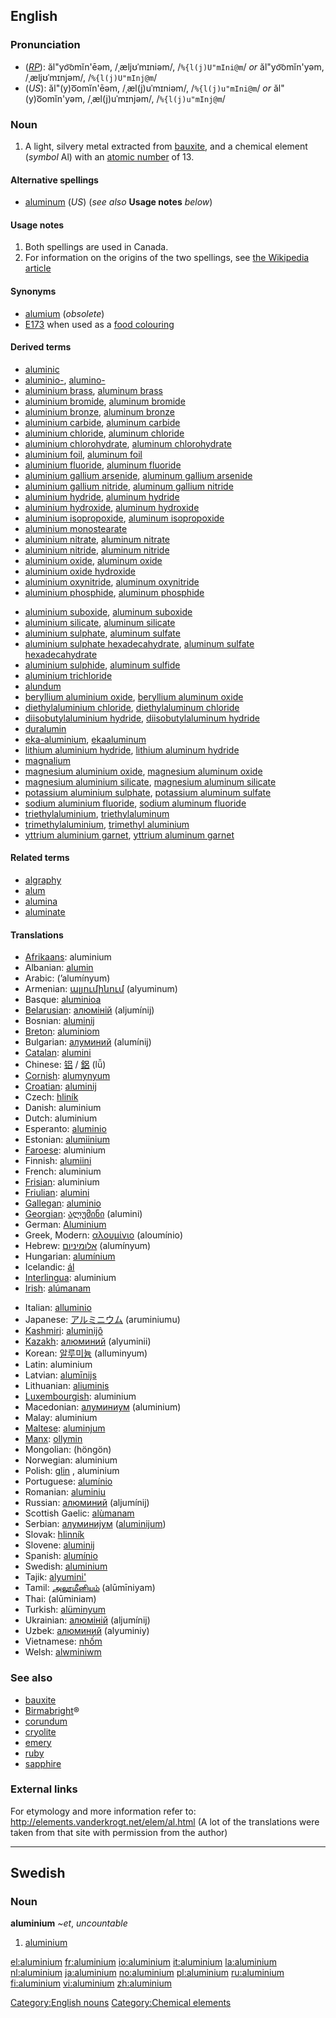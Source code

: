 {{see|Aluminium}}
==English==
[[Category:English nouns]]
{{elements|Al|magnesium|Mg|silicon|Si}}

===Pronunciation===
*(''[[RP]]''): ăl"yo͝omĭn'ēəm, /ˌæljʊˈmɪniəm/, /<tt>%{l(j)U"mIni@m</tt>/ ''or'' ăl"yo͝omĭn'yəm, /ˌæljʊˈmɪnjəm/, /<tt>%{l(j)U"mInj@m</tt>/
*(''US''): ăl"(y)o͞omĭn'ēəm, /ˌæl(j)uˈmɪniəm/, /<tt>%{l(j)u"mIni@m</tt>/ ''or'' ăl"(y)o͞omĭn'yəm, /ˌæl(j)uˈmɪnjəm/, /<tt>%{l(j)u"mInj@m</tt>/

===Noun===
{{en-noun-unc}}
{{wikipedia}}

# A light, silvery metal extracted from [[bauxite]], and a chemical element (''symbol'' Al) with an [[atomic number]] of 13.

====Alternative spellings====
*[[aluminum]] (''US'') (''see also'' '''Usage notes''' ''below'')

====Usage notes====
#Both spellings are used in Canada.
#For information on the origins of the two spellings, see [[w:Aluminium#Spelling|the Wikipedia article]]

====Synonyms====
*[[alumium]] (''obsolete'')
*[[E173]] when used as a [[food colouring]]

====Derived terms====
{{top2}}
*[[aluminic]]
*[[aluminio-]], [[alumino-]]
*[[aluminium brass]], [[aluminum brass]]
*[[aluminium bromide]], [[aluminum bromide]]
*[[aluminium bronze]], [[aluminum bronze]]
*[[aluminium carbide]], [[aluminum carbide]]
*[[aluminium chloride]], [[aluminum chloride]]
*[[aluminium chlorohydrate]], [[aluminum chlorohydrate]]
*[[aluminium foil]], [[aluminum foil]]
*[[aluminium fluoride]], [[aluminum fluoride]]
*[[aluminium gallium arsenide]], [[aluminum gallium arsenide]]
*[[aluminium gallium nitride]], [[aluminum gallium nitride]]
*[[aluminium hydride]], [[aluminum hydride]]
*[[aluminium hydroxide]], [[aluminum hydroxide]]
*[[aluminium isopropoxide]], [[aluminum isopropoxide]]
*[[aluminium monostearate]]
*[[aluminium nitrate]], [[aluminum nitrate]]
*[[aluminium nitride]], [[aluminum nitride]]
*[[aluminium oxide]], [[aluminum oxide]]
*[[aluminium oxide hydroxide]]
*[[aluminium oxynitride]], [[aluminum oxynitride]]
*[[aluminium phosphide]], [[aluminum phosphide]]
{{mid2}}
*[[aluminium suboxide]], [[aluminum suboxide]]
*[[aluminium silicate]], [[aluminum silicate]]
*[[aluminium sulphate]], [[aluminum sulfate]]<!--note: there are two spelling changes in the alternative form-->
*[[aluminium sulphate hexadecahydrate]], [[aluminum sulfate hexadecahydrate]]<!--note: there are two spelling changes in the alternative form-->
*[[aluminium sulphide]], [[aluminum sulfide]]<!--note: there are two spelling changes in the alternative form-->
*[[aluminium trichloride]]
*[[alundum]]
*[[beryllium aluminium oxide]], [[beryllium aluminum oxide]]
*[[diethylaluminium chloride]], [[diethylaluminum chloride]]
*[[diisobutylaluminium hydride]], [[diisobutylaluminum hydride]]
*[[duralumin]]
*[[eka-aluminium]], [[ekaaluminum]]
*[[lithium aluminium hydride]], [[lithium aluminum hydride]]
*[[magnalium]]
*[[magnesium aluminium oxide]], [[magnesium aluminum oxide]]
*[[magnesium aluminium silicate]], [[magnesium aluminum silicate]]
*[[potassium aluminium sulphate]], [[potassium aluminum sulfate]]<!--note: there are two spelling changes in the alternative form-->
*[[sodium aluminium fluoride]], [[sodium aluminum fluoride]]
*[[triethylaluminium]], [[triethylaluminum]]
*[[trimethylaluminium]], [[trimethyl aluminium]]
*[[yttrium aluminium garnet]], [[yttrium aluminum garnet]]
{{bottom}}

====Related terms====
*[[algraphy]]
*[[alum]]
*[[alumina]]
*[[aluminate]]

==== Translations ====
{{top}}
*[[Afrikaans]]: aluminium
*Albanian: [[alumin]]
*Arabic: {{ARchar|[[الومنيوم]]}} (’alumínyum) {{m}}
*Armenian: [[ալյումինում]] (alyuminum)
*Basque: [[aluminioa]]
*[[Belarusian]]: [[алюмiнiй]] (aljumínij) {{m}}
*Bosnian: [[aluminij]]
*[[Breton]]: [[aluminiom]] {{m}}
*Bulgarian: [[алуминий]] (alumínij) {{m}}
*[[Catalan]]: [[alumini]]
*Chinese: [[铝]] / [[鋁]] (lǚ)
*[[Cornish]]: [[alumynyum]]
*[[Croatian]]: [[aluminij]]
*Czech: [[hliník]]
*Danish: aluminium
*Dutch: aluminium {{n}}
*Esperanto: [[aluminio]]
*Estonian: [[alumiinium]]
*[[Faroese]]: aluminium
*Finnish: [[alumiini]]
*French: aluminium {{m}}
*[[Frisian]]: aluminium
*[[Friulian]]: [[alumini]]
*[[Gallegan]]: [[aluminio]]
*[[Georgian]]: [[ალუმინი]] (alumini)
*German: [[Aluminium]] {{n}}
*Greek, Modern: [[αλουμίνιο]] (aloumínio) {{n}}
*Hebrew: [[אלומיניום]] (alumínyum)
*Hungarian: [[alumínium]]
*Icelandic: [[ál]]
*[[Interlingua]]: aluminium
*[[Irish]]: [[alúmanam]]
{{mid}}
*Italian: [[alluminio]] {{m}}
*Japanese: [[アルミニウム]] (aruminiumu)
*[[Kashmiri]]: [[aluminijô]]
*[[Kazakh]]: [[алюминий]] (alyuminii)
*Korean: [[알루미늄]] (alluminyum)
*Latin: aluminium {{n}}
*Latvian: [[alumīnijs]]
*Lithuanian: [[aliuminis]]
*[[Luxembourgish]]: aluminium
*Macedonian: [[алуминиум]] (aluminium)
*Malay: aluminium
*[[Maltese]]: [[aluminjum]]
*[[Manx]]: [[ollymin]]
*Mongolian: {{RUchar|[[хөнгөн]]}} (höngön)
*Norwegian: aluminium
*Polish: [[glin]] {{m}}, aluminium {{m}}
*Portuguese: [[alumínio]] {{m}}
*Romanian: [[aluminiu]] {{n}}
*Russian: [[алюминий]] (aljumínij) {{m}}
*Scottish Gaelic: [[alùmanam]]
*Serbian: [[алуминиjум]] ([[aluminijum]]) {{m}}
*Slovak: [[hlinník]]
*Slovene: [[aluminij]]
*Spanish: [[alumínio]] {{m}}
*Swedish: [[aluminium#Swedish|aluminium]]
*Tajik: [[alyumini']]
*Tamil: [[அலூமீனியம்]] (alūmīniyam)
*Thai: {{THchar|[[อะลูมินัม]]}} (alūminiam)
*Turkish: [[alüminyum]]
*Ukrainian: [[алюмiнiй]] (aljumínij) {{m}}
*Uzbek: [[алюминий]] (alyuminiy)
*Vietnamese: [[nhốm]]
*Welsh: [[alwminiwm]]
{{bottom}}

===See also===
*[[bauxite]]
*[[Birmabright]]&reg;
*[[corundum]]
*[[cryolite]]
*[[emery]]
*[[ruby]]
*[[sapphire]]

===External links===
For etymology and more information refer to:
http://elements.vanderkrogt.net/elem/al.html
(A lot of the translations were taken from that site with permission from the author)

[[Category:Chemical elements]]


----

==Swedish==
===Noun===
'''aluminium''' ''~et'', ''uncountable''
#[[aluminium#English|aluminium]]

[[el:aluminium]]
[[fr:aluminium]]
[[io:aluminium]]
[[it:aluminium]]
[[la:aluminium]]
[[nl:aluminium]]
[[ja:aluminium]]
[[no:aluminium]]
[[pl:aluminium]]
[[ru:aluminium]]
[[fi:aluminium]]
[[vi:aluminium]]
[[zh:aluminium]]